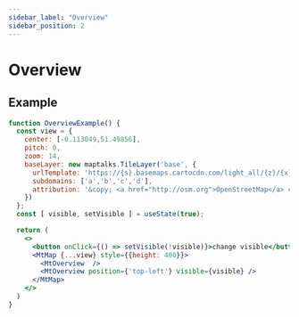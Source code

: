 ```yaml
---
sidebar_label: "Overview"
sidebar_position: 2
---
```


# Overview

## Example

```jsx live=true
function OverviewExample() {
  const view = {
    center: [-0.113049,51.49856],
    pitch: 0,
    zoom: 14,
    baseLayer: new maptalks.TileLayer('base', {
      urlTemplate: 'https://{s}.basemaps.cartocdn.com/light_all/{z}/{x}/{y}.png',
      subdomains: ['a','b','c','d'],
      attribution: '&copy; <a href="http://osm.org">OpenStreetMap</a> contributors, &copy; <a href="https://carto.com/">CARTO</a>'
    })
  };
  const [ visible, setVisible ] = useState(true);

  return (
    <>
      <button onClick={() => setVisible(!visible)}>change visible</button>
      <MtMap {...view} style={{height: 400}}>
        <MtOverview  />
        <MtOverview position={'top-left'} visible={visible} />
      </MtMap>
    </>
  )
}

```
